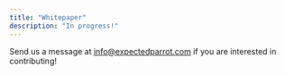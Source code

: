 ```yaml
---
title: "Whitepaper"
description: "In progress!"
---
```


Send us a message at [info@expectedparrot.com](mailto:info@expectedparrot.com) if you are interested in contributing!
